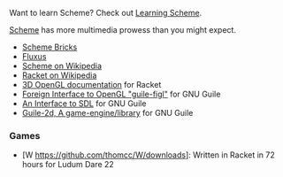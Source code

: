Want to learn Scheme? Check out [[Learning Scheme]].


[[Scheme]] has more multimedia prowess than you might expect.

* [http://www.pawfal.org/dave/index.cgi?Projects/Scheme%20Bricks Scheme Bricks]
* [http://www.pawfal.org/dave/index.cgi?Projects/Fluxus Fluxus]
* [http://en.wikipedia.org/wiki/Scheme_%28programming_language%29 Scheme on Wikipedia]
* [http://en.wikipedia.org/wiki/Racket_%28programming_language%29 Racket on Wikipedia]
* [http://docs.racket-lang.org/sgl/index.html 3D OpenGL documentation] for Racket
* [https://gitorious.org/guile-figl Foreign Interface to OpenGL "guile-figl"] for GNU Guile
* [http://www.gnu.org/software/guile-sdl/ An Interface to SDL] for GNU Guile
* [https://github.com/davexunit/guile-2d Guile-2d, A game-engine/library] for GNU Guile

=== Games ===

* [W https://github.com/thomcc/W/downloads]: Written in Racket in 72 hours for Ludum Dare 22